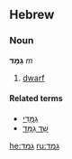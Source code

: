 ==Hebrew==
===Noun===
'''גַמָּד''' ''m''

# [[dwarf]]

====Related terms====
*[[גמדי|גַמָּדִי]]
*[[שד גמד|שֵׁד גַמָּד]]

[[he:גמד]]
[[ru:גמד]]